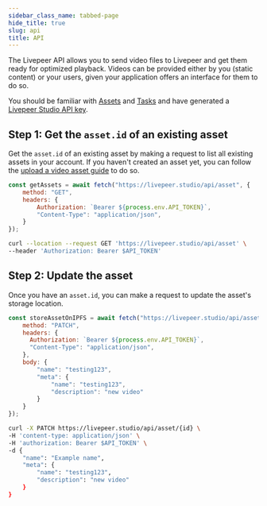 ```yaml
---
sidebar_class_name: tabbed-page
hide_title: true
slug: api
title: API
---
```



<Tabs />

The Livepeer API allows you to send video files to Livepeer and get them 
ready for optimized playback. Videos can be provided either by you (static content) 
or your users, given your application offers an interface for them to do so. 

You should be familiar with [Assets](/reference/api/get-assets) and [Tasks](/reference/api/get-tasks) 
and have generated a [Livepeer Studio API key](/quickstart/).

## Step 1: Get the `asset.id` of an existing asset
Get the `asset.id` of an existing asset by making a request to list all existing assets in your account.
If you haven't created an asset yet, you can follow the [upload a video asset guide](/guides/on-demand/upload-a-video-asset#api) to do so.

<CodeBlockTabs>
<CodeBlockTabItem value="Node" label="Node">

```js
const getAssets = await fetch("https://livepeer.studio/api/asset", {
    method: "GET",
    headers: {
        Authorization: `Bearer ${process.env.API_TOKEN}`,
        "Content-Type": "application/json",
    }
});
```

</CodeBlockTabItem>
<CodeBlockTabItem value="curl" label="curl">

```bash
curl --location --request GET 'https://livepeer.studio/api/asset' \
--header 'Authorization: Bearer $API_TOKEN'
```

</CodeBlockTabItem>
</CodeBlockTabs>

## Step 2: Update the asset
Once you have an `asset.id`, you can make a request to update the asset's storage location.

<CodeBlockTabs>
<CodeBlockTabItem value="Node" label="Node">

```js
const storeAssetOnIPFS = await fetch("https://livepeer.studio/api/asset/{id}", {
    method: "PATCH",
    headers: {
      Authorization: `Bearer ${process.env.API_TOKEN}`,
      "Content-Type": "application/json",
    },
    body: {
        "name": "testing123",
        "meta": {
            "name": "testing123",
            "description": "new video"
        }
    }
});
```

</CodeBlockTabItem>
<CodeBlockTabItem value="curl" label="curl">

```bash
curl -X PATCH https://livepeer.studio/api/asset/{id} \
-H 'content-type: application/json' \
-H 'authorization: Bearer $API_TOKEN' \
-d {
    "name": "Example name",
    "meta": {
        "name": "testing123",
        "description": "new video"        
    }
}
```

</CodeBlockTabItem>
</CodeBlockTabs>